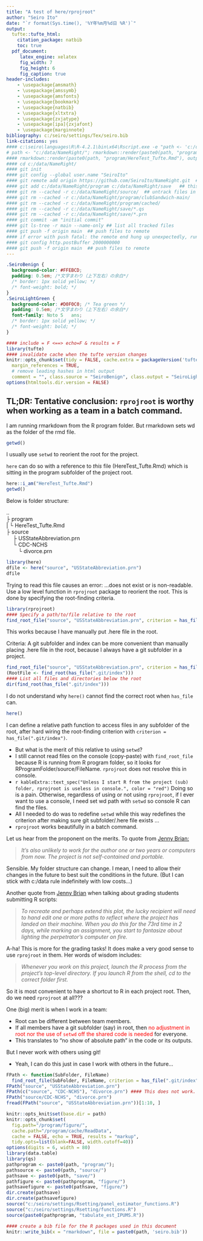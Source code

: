 ```yaml
---
title: "A test of here/rprojroot"
author: "Seiro Ito"
date: "`r format(Sys.time(), '%Y年%m月%d日 %R')`"
output:
  tufte::tufte_html:
    citation_package: natbib
    toc: true
  pdf_document:
     latex_engine: xelatex
     fig_width: 7
     fig_height: 6
     fig_caption: true
header-includes:
    - \usepackage{amsmath}
    - \usepackage{amssymb}
    - \usepackage{amsfonts}
    - \usepackage{bookmark} 
    - \usepackage{natbib} 
    - \usepackage{xltxtra} 
    - \usepackage{zxjatype} 
    - \usepackage[ipa]{zxjafont} 
    - \usepackage{marginnote}
bibliography: c:/seiro/settings/Tex/seiro.bib
link-citations: yes
#### c:\seiro\languages\R\R-4.2.1\bin\x64\Rscript.exe -e "path <- 'c:/data/NameRight/program/'; rmarkdown::render('c:/data/NameRight/program/HereTest_Tufte.Rmd')"
# path <- "c:/data/NameRight/"; rmarkdown::render(paste0(path, "program/HereTest_Tufte.Rmd"))
#### rmarkdown::render(paste0(path, "program/HereTest_Tufte.Rmd"), output_format = "pdf_document")
#### cd c:/data/NameRight/
#### git init
#### git config --global user.name "SeiroIto"
#### git remote add origin https://github.com/SeiroIto/NameRight.git  ## specify remote
#### git add c:/data/NameRight/program c:/data/NameRight/save   ## this adds 
#### git rm --cached -r c:/data/NameRight/source/  ## untrack files in source folder
#### git rm --cached -r c:/data/NameRight/program/clubSandwich-main/
#### git rm --cached -r c:/data/NameRight/program/cached/
#### git rm --cached -r c:/data/NameRight/save/*.qs
#### git rm --cached -r c:/data/NameRight/save/*.prn
#### git commit -am "initial commit"
#### git ls-tree -r main --name-only ## list all tracked files
#### git push -f origin main  ## push files to remote
#### if error with push fatal: the remote end hung up unexpectedly, run below
#### git config http.postBuffer 2000000000
#### git push -f origin main  ## push files to remote
---
```

<!-- Using 2 byte characters causes an error in dynamic deploy in Jekylle via git push. knitting works fine.
Error reading file /github/workspace/program0/HereTest_Tufte.Rnw: invalid byte sequence in UTF-8 
-->
```css
.SeiroBenign {
  background-color: #FFEBCD;
  padding: 0.5em; /*文字まわり（上下左右）の余白*/
  /* border: 1px solid yellow; */
  /* font-weight: bold; */
}
.SeiroLightGreen {
  background-color: #D0F0C0; /* Tea green */
  padding: 0.5em; /*文字まわり（上下左右）の余白*/
  font-family: Noto S	ans;
  /* border: 1px solid yellow; */
  /* font-weight: bold; */
}
```
```r
#### include = F <==> echo=F & results = F
library(tufte)
#### invalidate cache when the tufte version changes
knitr::opts_chunk$set(tidy = FALSE, cache.extra = packageVersion('tufte'), 
  margin_references = TRUE,
  # remove leading hashes in html output
  comment = "", class.source = "SeiroBenign", class.output = "SeiroLightGreen")
options(htmltools.dir.version = FALSE)
```

## TL;DR: Tentative conclusion: `rprojroot` is worthy when working as a team in a batch command.

I am running rmarkdown from the R program folder. But rmarkdown sets wd as the folder of the rmd file.
```r
getwd()
```
I usually use `setwd` to reorient the root for the project. 

`here` can do so with a reference to *this* file (HereTest_Tufte.Rmd) which is sitting in the program subfolder of the project root.  
```r
here::i_am("HereTest_Tufte.Rmd")
getwd()
```
Below is folder structure:  

..  
├ program  
 | └ HereTest_Tufte.Rmd  
├ source  
&emsp;    ├ USStateAbbreviation.prn  
&emsp;    └ CDC-NCHS  
&emsp;&emsp;      └ divorce.prn  

```r
library(here)
dfile <- here("source", "USStateAbbreviation.prn")
dfile
```
Trying to read this file causes an error: ...does not exist or is non-readable.  
Use a low level function in `rprojroot` package to reorient the root. This is done by specifying the root-finding criteria.
```r
library(rprojroot)
#### Specify a path/to/file relative to the root
find_root_file("source", "USStateAbbreviation.prn", criterion = has_file(".here"))
```
This works because I have manually put .here file in the root.  

Criteria: A git subfolder and index can be more convenient than manually placing .here file in the root, because I always have a git subfolder in a project.
```r
find_root_file("source", "USStateAbbreviation.prn", criterion = has_file(".git/index"))
(RootFile <- find_root(has_file(".git/index")))
#### List all files and directories below the root
dir(find_root(has_file(".git/index")))
```
I do not understand why `here()` cannot find the correct root when `has_file` can.  
```r
here()
```
I can define a relative path function to access files in any subfolder of the root, after hard wiring the root-finding criterion with `criterion = has_file(".git/index")`.  

* But what is the merit of this relative to using `setwd`?  
* I still cannot read files on the console (copy-paste) with `find_root_file` because R is running from R program folder, so it looks for RProgramFolder/source/FileName. `rprojroot` does not resolve this in console.   
* `r kableExtra::text_spec("Unless I start R from the project (sub) folder, rprojroot is useless in console.", color = "red")` Doing so is a pain. Otherwise, regardless of using or not using `rprojroot`, if I ever want to use a console, I need set wd path with `setwd` so console R can find the files.  
* All I needed to do was to redefine `setwd` while this way redefines the criterion after making sure git subfolder/.here file exists ...  
* `rprojroot` works beautifully in a batch command.  

Let us hear from the proponent on the merits. To quote from [Jenny Brian:](https://www.tidyverse.org/blog/2017/12/workflow-vs-script/#:~:text=such%20as%20these.-,What%E2%80%99s%20wrong%20with,%3F,-I%20run%20a)  

> _It’s also unlikely to work for the author one or two years or computers from now. The project is not self-contained and portable._  

Sensible. My folder structure can change. I mean, I need to allow their changes in the future to best suit the conditions in the future. (But I can stick with c:/data rule indefinitely with low costs...)  

Another quote from [Jenny Brian](https://www.tidyverse.org/blog/2017/12/workflow-vs-script/#:~:text=To%20recreate%20and,computer%20on%20fire.) when talking about grading students submitting R scripts:  

> _To recreate and perhaps extend this plot, the lucky recipient will need to hand edit one or more paths to reflect where the project has landed on their machine. When you do this for the 73rd time in 2 days, while marking an assignment, you start to fantasize about lighting the perpetrator’s computer on fire._

A-ha! This is more for the grading tasks! It does make a very good sense to use `rprojroot` in them. Her words of wisdom includes:  

> _Whenever you work on this project, launch the R process from the project’s top-level directory. If you launch R from the shell, cd to the correct folder first._

So it is most convenient to have a shortcut to R in each project root. Then, do we need `rprojroot` at all???  

One (big) merit is when I work in a team:  

* Root can be different between team members.  
* If all members have a git subfolder (say) in root, then <span style="color:red">no adjustment in root nor the use of `setwd` off the shared code is needed</span> for everyone.  
* This translates to "no show of absolute path" in the code or its outputs.  

But I never work with others using git!  

* Yeah, I can do this just in case I work with others in the future...
```r
FPath <- function(SubFolder, FileName) 
  find_root_file(SubFolder, FileName, criterion = has_file(".git/index"))
FPath("source", "USStateAbbreviation.prn")
FPath(c("source", "CDC-NCHS"), "divorce.prn") #### This does not work.
FPath("source/CDC-NCHS", "divorce.prn")
fread(FPath("source", "USStateAbbreviation.prn"))[1:10, ]
```


```r
knitr::opts_knit$set(base.dir = path)
knitr::opts_chunk$set(
  fig.path="/program/figure/", 
  cache.path="/program/cache/ReadData", 
  cache = FALSE, echo = TRUE, results = "markup", 
  tidy.opts=list(blank=FALSE, width.cutoff=40))
options(digits = 6, width = 80)
library(data.table)
library(qs)
pathprogram <- paste0(path, "program/");  
pathsource <- paste0(path, "source/")
pathsave <- paste0(path, "save/")
pathfigure <- paste0(pathprogram, "figure/")
pathsavefigure <- paste0(pathsave, "figure/")
dir.create(pathsave)
dir.create(pathsavefigure)
source("c:/seiro/settings/Rsetting/panel_estimator_functions.R")
source("c:/seiro/settings/Rsetting/functions.R")
source(paste0(pathprogram, "tabulate_est_IPUMS.R"))
```





```r
#### create a bib file for the R packages used in this document
knitr::write_bib(x = "rmarkdown", file = paste0(path, 'seiro.bib'))
```

<script>
  $(".toggle").click(function() {
    $(this).toggleClass("open");
  });
</script>

